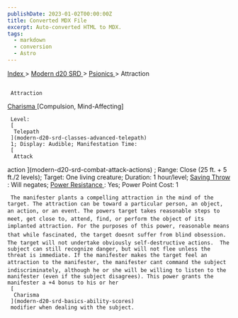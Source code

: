```yaml
---
publishDate: 2023-01-02T00:00:00Z
title: Converted MDX File
excerpt: Auto-converted HTML to MDX.
tags:
  - markdown
  - conversion
  - Astro
---
```







[
      Index
     ](-index)
     >
     [
      Modern d20 SRD
     ](modern-d20-srd-index)
     >
     [
      Psionics
     ](modern-d20-srd-psionics-index)
     > Attraction
    





## 
     Attraction
    



[
      Charisma
     ](modern-d20-srd-basics-ability-scores)
     [Compulsion, Mind-Affecting]
    



     Level:
     [
      Telepath
     ](modern-d20-srd-classes-advanced-telepath)
     1; Display: Audible; Manifestation Time:
     [
      Attack
action
     ](modern-d20-srd-combat-attack-actions)
     ; Range: Close (25 ft. + 5 ft./2 levels); Target: One living creature; Duration: 1 hour/level;
     [
      Saving
Throw
     ](modern-d20-srd-basics-saving-throws)
     : Will negates;
     [
      Power
Resistance
     ](modern-d20-srd-special-abilities-power-resistance)
     : Yes; Power Point Cost: 1
    



     The manifester plants a compelling attraction in the mind of the target. The attraction can be toward a particular person, an object, an action, or an event. The powers target takes reasonable steps to meet, get close to, attend, find, or perform the object of its implanted attraction. For the purposes of this power, reasonable means that while fascinated, the target doesnt suffer from blind obsession. The target will not undertake obviously self-destructive actions.  The subject can still recognize danger, but will not flee unless the threat is immediate. If the manifester makes the target feel an attraction to the manifester, the manifester cant command the subject indiscriminately, although he or she will be willing to listen to the manifester (even if the subject disagrees). This power grants the manifester a +4 bonus to his or her
     [
      Charisma
     ](modern-d20-srd-basics-ability-scores)
     modifier when dealing with the subject.
    




